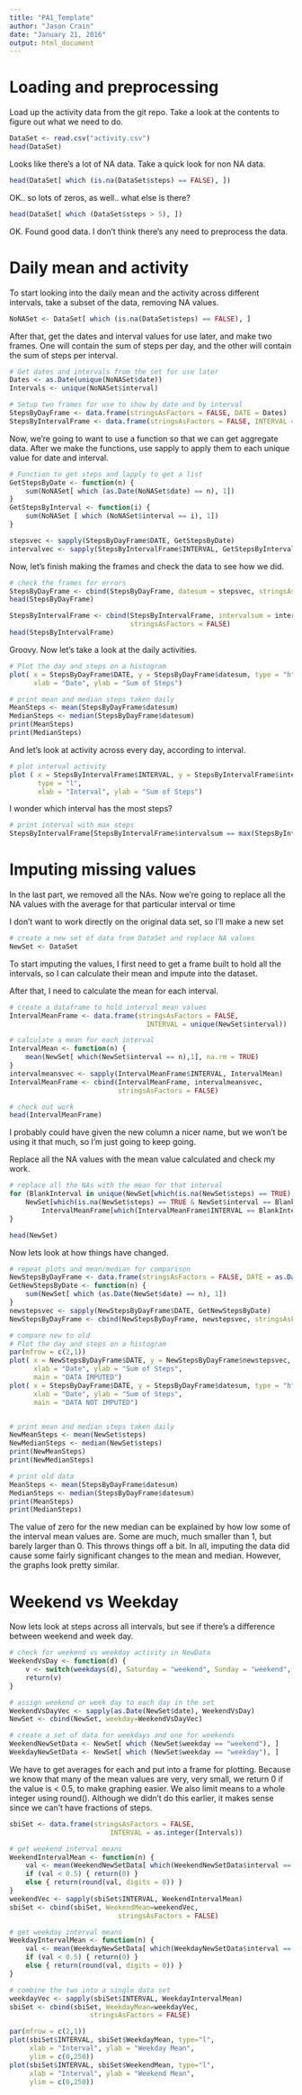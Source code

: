 ```yaml
---
title: "PA1_Template"
author: "Jason Crain"
date: "January 21, 2016"
output: html_document
---
```


# Loading and preprocessing

Load up the activity data from the git repo. Take a look at the contents to
figure out what we need to do.

```r
DataSet <- read.csv("activity.csv")
head(DataSet)
```

Looks like there's a lot of NA data. Take a quick look for non NA data.

```r
head(DataSet[ which (is.na(DataSet$steps) == FALSE), ])

```

OK.. so lots of zeros, as well.. what else is there?

```r
head(DataSet[ which (DataSet$steps > 5), ])

```

OK. Found good data. I don't think there's any need to preprocess the data.

# Daily mean and activity

To start looking into the daily mean and the activity across different intervals,
take a subset of the data, removing NA values.
```r
NoNASet <- DataSet[ which (is.na(DataSet$steps) == FALSE), ]
```

After that, get the dates and interval values for use later, and make two frames.
One will contain the sum of steps per day, and the other will contain the sum of
steps per interval.
```r
# Get dates and intervals from the set for use later
Dates <- as.Date(unique(NoNASet$date))
Intervals <- unique(NoNASet$interval)

# Setup two frames for use to show by date and by interval
StepsByDayFrame <- data.frame(stringsAsFactors = FALSE, DATE = Dates)
StepsByIntervalFrame <- data.frame(stringsAsFactors = FALSE, INTERVAL = Intervals)
```

Now, we're going to want to use a function so that we can get aggregate data.
After we make the functions, use sapply to apply them to each unique value for
date and interval.
```r
# Function to get steps and lapply to get a list
GetStepsByDate <- function(n) {
    sum(NoNASet[ which (as.Date(NoNASet$date) == n), 1])
}
GetStepsByInterval <- function(i) {
    sum(NoNASet [ which (NoNASet$interval == i), 1])
}

stepsvec <- sapply(StepsByDayFrame$DATE, GetStepsByDate)
intervalvec <- sapply(StepsByIntervalFrame$INTERVAL, GetStepsByInterval)
```

Now, let's finish making the frames and check the data to see how we did.
```r
# check the frames for errors
StepsByDayFrame <- cbind(StepsByDayFrame, datesum = stepsvec, stringsAsFactors = FALSE)
head(StepsByDayFrame)

StepsByIntervalFrame <- cbind(StepsByIntervalFrame, intervalsum = intervalvec, 
                              stringsAsFactors = FALSE)
head(StepsByIntervalFrame)
```

Groovy. Now let's take a look at the daily activities.

```r
# Plot the day and steps on a histogram
plot( x = StepsByDayFrame$DATE, y = StepsByDayFrame$datesum, type = "h",
      xlab = "Date", ylab = "Sum of Steps")

# print mean and median steps taken daily
MeanSteps <- mean(StepsByDayFrame$datesum)
MedianSteps <- median(StepsByDayFrame$datesum)
print(MeanSteps)
print(MedianSteps)

```

And let's look at activity across every day, according to interval.

```r
# plot interval activity
plot ( x = StepsByIntervalFrame$INTERVAL, y = StepsByIntervalFrame$intervalsum,
       type = "l",
       xlab = "Interval", ylab = "Sum of Steps")
```

I wonder which interval has the most steps?
```r

# print interval with max steps
StepsByIntervalFrame[StepsByIntervalFrame$intervalsum == max(StepsByIntervalFrame$intervalsum),]

```

# Imputing missing values

In the last part, we removed all the NAs. Now we're going to replace all the NA
values with the average for that particular interval or time

I don't want to work directly on the original data set, so I'll make a new set

```r
# create a new set of data from DataSet and replace NA values
NewSet <- DataSet
```

To start imputing the values, I first need to get a frame built to hold all the
intervals, so I can calculate their mean and impute into the dataset.

After that, I need to calculate the mean for each interval.

```r
# create a dataframe to hold interval mean values
IntervalMeanFrame <- data.frame(stringsAsFactors = FALSE,
                                  INTERVAL = unique(NewSet$interval))

# calculate a mean for each interval
IntervalMean <- function(n) {
    mean(NewSet[ which(NewSet$interval == n),1], na.rm = TRUE)
}
intervalmeansvec <- sapply(IntervalMeanFrame$INTERVAL, IntervalMean)
IntervalMeanFrame <- cbind(IntervalMeanFrame, intervalmeansvec, 
                           stringsAsFactors = FALSE)

# check out work
head(IntervalMeanFrame)
```

I probably could have given the new column a nicer name, but we won't be using it 
that much, so I'm just going to keep going.

Replace all the NA values with the mean value calculated and check my work.

```r
# replace all the NAs with the mean for that interval
for (BlankInterval in unique(NewSet[which(is.na(NewSet$steps) == TRUE),3])) {
    NewSet[which(is.na(NewSet$steps) == TRUE & NewSet$interval == BlankInterval),1] <-
        IntervalMeanFrame[which(IntervalMeanFrame$INTERVAL == BlankInterval),2]
}

head(NewSet)
```

Now lets look at how things have changed.

```r
# repeat plots and mean/median for comparison
NewStepsByDayFrame <- data.frame(stringsAsFactors = FALSE, DATE = as.Date(unique(NewSet$date)))
GetNewStepsByDate <- function(n) {
    sum(NewSet[ which (as.Date(NewSet$date) == n), 1])
}
newstepsvec <- sapply(NewStepsByDayFrame$DATE, GetNewStepsByDate)
NewStepsByDayFrame <- cbind(NewStepsByDayFrame, newstepsvec, stringsAsFactors = FALSE)

# compare new to old
# Plot the day and steps on a histogram
par(mfrow = c(2,1))
plot( x = NewStepsByDayFrame$DATE, y = NewStepsByDayFrame$newstepsvec, type = "h",
      xlab = "Date", ylab = "Sum of Steps",
      main = "DATA IMPUTED")
plot( x = StepsByDayFrame$DATE, y = StepsByDayFrame$datesum, type = "h",
      xlab = "Date", ylab = "Sum of Steps",
      main = "DATA NOT IMPUTED")


# print mean and median steps taken daily
NewMeanSteps <- mean(NewSet$steps)
NewMedianSteps <- median(NewSet$steps)
print(NewMeanSteps)
print(NewMedianSteps)

# print old data
MeanSteps <- mean(StepsByDayFrame$datesum)
MedianSteps <- median(StepsByDayFrame$datesum)
print(MeanSteps)
print(MedianSteps)
```

The value of zero for the new median can be explained by how low some of the interval
mean values are. Some are much, much smaller than 1, but barely larger than 0. This
throws things off a bit. In all, imputing the data did cause some fairly significant
changes to the mean and median. However, the graphs look pretty similar.

# Weekend vs Weekday

Now lets look at steps across all intervals, but see if there's a difference between
weekend and week day.

```r
# check for weekend vs weekday activity in NewData
WeekendVsDay <- function(d) {
    v <- switch(weekdays(d), Saturday = "weekend", Sunday = "weekend", "weekday")
    return(v)
}

# assign weekend or week day to each day in the set
WeekendVsDayVec <- sapply(as.Date(NewSet$date), WeekendVsDay)
NewSet <- cbind(NewSet, weekday=WeekendVsDayVec)

# create a set of data for weekdays and one for weekends
WeekendNewSetData <- NewSet[ which (NewSet$weekday == "weekend"), ]
WeekdayNewSetData <- NewSet[ which (NewSet$weekday == "weekday"), ]

```

We have to get averages for each and put into a frame for plotting. Because we know that many of the mean values are very, very small, we return 0 if the value is < 0.5, to make graphing easier. We also limit means to a whole integer using round(). Although we didn't do this earlier, it makes sense since we can't have fractions of steps.

```r
sbiSet <- data.frame(stringsAsFactors = FALSE, 
                         INTERVAL = as.integer(Intervals))

# get weekend interval means
WeekendIntervalMean <- function(n) {
    val <- mean(WeekendNewSetData[ which(WeekendNewSetData$interval == n),1], na.rm = TRUE)
    if (val < 0.5) { return(0) }
    else { return(round(val, digits = 0)) }
}
weekendVec <- sapply(sbiSet$INTERVAL, WeekendIntervalMean)
sbiSet <- cbind(sbiSet, WeekendMean=weekendVec, 
                           stringsAsFactors = FALSE)

# get weekday interval means
WeekdayIntervalMean <- function(n) {
    val <- mean(WeekdayNewSetData[ which(WeekdayNewSetData$interval == n),1], na.rm = TRUE)
    if (val < 0.5) { return(0) }
    else { return(round(val, digits = 0)) }
}

# combine the two into a single data set
weekdayVec <- sapply(sbiSet$INTERVAL, WeekdayIntervalMean)
sbiSet <- cbind(sbiSet, WeekdayMean=weekdayVec, 
                    stringsAsFactors = FALSE)

par(mfrow = c(2,1))
plot(sbiSet$INTERVAL, sbiSet$WeekdayMean, type="l",
     xlab = "Interval", ylab = "Weekday Mean",
     ylim = c(0,250))
plot(sbiSet$INTERVAL, sbiSet$WeekendMean, type="l",
     xlab = "Interval", ylab = "Weekend Mean",
     ylim = c(0,250))
```
